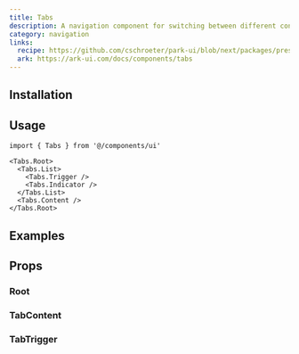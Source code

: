 ```yaml
---
title: Tabs
description: A navigation component for switching between different content panels.
category: navigation
links:
  recipe: https://github.com/cschroeter/park-ui/blob/next/packages/preset/src/recipes/tabs.ts
  ark: https://ark-ui.com/docs/components/tabs
---
```


<ComponentExample name="basic" />

## Installation

<InstallationGuide />

## Usage

```tsx
import { Tabs } from '@/components/ui'
```

```tsx
<Tabs.Root>
  <Tabs.List>
    <Tabs.Trigger />
    <Tabs.Indicator />
  </Tabs.List>
  <Tabs.Content />
</Tabs.Root>
```


## Examples



## Props

### Root

<PropsTable part="Root" />

### TabContent

<PropsTable part="TabContent" />

### TabTrigger

<PropsTable part="TabTrigger" />